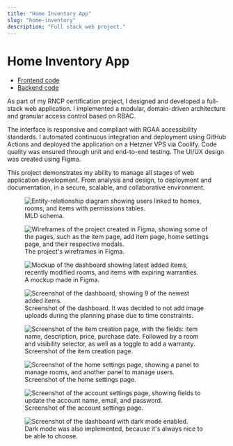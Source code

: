 ```yaml
---
title: "Home Inventory App"
slug: "home-inventory"
description: "Full stack web project."
---
```


# Home Inventory App

- [Frontend code](https://github.com/lemathurin)
- [Backend code](https://github.com/lemathurin)

As part of my RNCP certification project, I designed and developed a full-stack web application. I implemented a modular, domain-driven architecture and granular access control based on RBAC.

The interface is responsive and compliant with RGAA accessibility standards. I automated continuous integration and deployment using GitHub Actions and deployed the application on a Hetzner VPS via Coolify. Code quality was ensured through unit and end-to-end testing. The UI/UX design was created using Figma. 

This project demonstrates my ability to manage all stages of web application development. From analysis and design, to deployment and documentation, in a secure, scalable, and collaborative environment.

<figure>
  <img
    src="https://5q44w9bzpv.ufs.sh/f/vqzvWuhpJmwXE387FvsG6gOnMlAdUt9PS0o4YsupbXwEmJa5"
    alt="Entity-relationship diagram showing users linked to homes, rooms, and items with permissions tables."
  />
  <figcaption>MLD schema.</figcaption>
</figure>

<figure>
  <img
    src="https://5q44w9bzpv.ufs.sh/f/vqzvWuhpJmwXPwfISslwEzpJ68oQB5uCRd9GjhgDNyL0AeaO"
    alt="Wireframes of the project created in Figma, showing some of the pages, such as the item page, add item page, home settings page, and their respective modals."
  />
  <figcaption>The project's wireframes in Figma.</figcaption>
</figure>

<figure>
  <img
    src="https://5q44w9bzpv.ufs.sh/f/vqzvWuhpJmwXhNS9BIRZgUTZi1IXl89BAyExJo46K3DYk0pV"
    alt="Mockup of the dashboard showing latest added items, recently modified rooms, and items with expiring warranties."
  />
  <figcaption>A mockup made in Figma.</figcaption>
</figure>

<figure>
  <img
    src="https://5q44w9bzpv.ufs.sh/f/vqzvWuhpJmwX8CYx1J9JDTfWgAlhuPovV1HpMsKxLraBSFC5"
    alt="Screenshot of the dashboard, showing 9 of the newest added items."
  />
  <figcaption>
    Screenshot of the dashboard. It was decided to not add image uploads during
    the planning phase due to time constraints.
  </figcaption>
</figure>

<figure>
  <img
    src="https://5q44w9bzpv.ufs.sh/f/vqzvWuhpJmwXNA541FPV9aX7GKwfgvtTzMLsJeBUjynFP40u"
    alt="Screenshot of the item creation page, with the fields: item name, description, price, purchase date. Followed by a room and visibility selector, as well as a toggle to add a warranty."
  />
  <figcaption>Screenshot of the item creation page.</figcaption>
</figure>

<figure>
  <img
    src="https://5q44w9bzpv.ufs.sh/f/vqzvWuhpJmwXPRfJcDlwEzpJ68oQB5uCRd9GjhgDNyL0AeaO"
    alt="Screenshot of the home settings page, showing a panel to manage rooms, and another panel to manage users."
  />
  <figcaption>Screenshot of the home settings page.</figcaption>
</figure>

<figure>
  <img
    src="https://5q44w9bzpv.ufs.sh/f/vqzvWuhpJmwXhN8fKEKZgUTZi1IXl89BAyExJo46K3DYk0pV"
    alt="Screenshot of the account settings page, showing fields to update the account name, email, and password."
  />
  <figcaption>Screenshot of the account settings page.</figcaption>
</figure>

<figure>
  <img
    src="https://5q44w9bzpv.ufs.sh/f/vqzvWuhpJmwXdiNEhJzA4DlvUCmBMNKuXES8br2QGyHYWjhk"
    alt="Screenshot of the dashboard with dark mode enabled."
  />
  <figcaption>
    Dark mode was also implemented, because it's always nice to be able to
    choose.
  </figcaption>
</figure>
